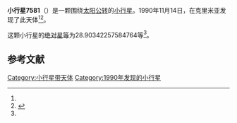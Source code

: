 {{Infobox planet
| bgcolour = #FFFFC0
| name = 7581 Yudovich
| symbol = 
| image = 
| caption = 
| discovery = yes
| discovery_ref = 
| discoverer = {{link-en|柳德米拉·卡拉季奇|Lyudmila Karachkina}}
| discovery_site = [[克里米亚|克里米亚]] 
| discovered = 1990年11月14日
| designations = yes
| mp_name = 
| named_after = 
| alt_names = 1990 VY13/ 1993 JP
| mp_category = [[主带小行星|主带小行星]]
| orbit_ref = <ref name="a">[http://ssd.jpl.nasa.gov/sbdb.cgi?sstr=7581 7581 Yudovich] {{Wayback|url=http://ssd.jpl.nasa.gov/sbdb.cgi?sstr=7581 |date=20210825064735 }}，小行星數據庫瀏覽器（JPL Small-Body Database Browser）－[[美国国家航空航天局|美国国家航空航天局]]喷气推进实验室</ref>
| epoch = 2456400.5 (2013年4月18日更新)
| aphelion = {{convert|3.581289312500382|AU|km|3|abbr=on|lk=out}}
| perihelion = {{convert|2.666701094791661|AU|km|3|abbr=on}}
| semimajor = {{convert|3.123995203646022|AU|km|3|abbr=on}}
| eccentricity = 0.146381181
| period = 2016.805256 [[日|日]]<br />5.52[[儒略年|儒略年]]
| avg_speed = 
| inclination = 3.62382407432484
| asc_node = 61.00295698490685
| mean_anomaly = 
| arg_peri = 28.90342257584764
| satellites = 
| physical_characteristics = yes
| dimensions = 
| mass = 
| density = 
| surface_grav = 
| escape_velocity = 
| sidereal_day = 
| axial_tilt = 
| pole_ecliptic_lat = 
| pole_ecliptic_lon = 
| albedo = 
| temperatures= 
| temp_name1 = 
| mean_temp_1 = 
| max_temp_1 = 
| temp_name2 = 
| max_temp_2 = 
| spectral_type = 
| abs_magnitude = 28.90342257584764
}}

'''小行星7581'''（{{lang-en|7581 Yudovich}}）是一颗围绕[[太阳|太阳]][[公转|公转]]的[[小行星|小行星]]。1990年11月14日，{{link-en|柳德米拉·卡拉季奇|Lyudmila Karachkina}}在克里米亚发现了此天体<ref name="a" /><ref>{{cite news|title=小行星列表|url=http://cfa-www.harvard.edu/iau/lists/NumberedMPs.txt|accessdate=2013-07-08|newspaper=哈佛大学|archive-date=2008-05-17|archive-url=https://web.archive.org/web/20080517010638/http://cfa-www.harvard.edu/iau/lists/NumberedMPs.txt|dead-url=no}}</ref>。

这颗小行星的[[绝对星等|绝对星等]]为28.90342257584764等<ref name="a" />。

==参考文献==
{{reflist}}
{{Minor Planet Number|[[小行星7580|小行星7580]]|[[小行星7582|小行星7582]]}}

{{小天体}}

[[Category:小行星带天体|Category:小行星带天体]]
[[Category:1990年发现的小行星|Category:1990年发现的小行星]]

{{asteroid-stub}}